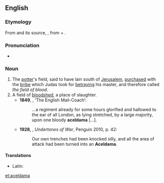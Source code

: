 ==English==

===Etymology===
From {{etyl|el|en}} {{term|Ἁκελδαμά|lang=el}} and its source, {{etyl|grc|en}} {{term|Ἀκελδαμάχ|lang=grc}}, from {{etyl|arc|en}} {{term|חקל||field|lang=arc|sc=Hebr}} + {{term|דמא||blood|lang=arc|sc=Hebr}}.

===Pronunciation===
*{{a|UK|US}} {{IPA|/əˈsɛldəmə/|/əˈkeldəmə/|lang=en}}
{{hyphenation|ac-el-da*ma|lang=en}}

===Noun===
{{en-noun}}

# The [[potter]]'s field, said to have lain south of [[Jerusalem]], [[purchased]] with the [[bribe]] which Judas took for [[betraying]] his master, and therefore called ''the field of blood''.
# A field of [[bloodshed]], a place of slaughter. {{defdate|from 17th c.}}
#*'''1849''', {{w|Thomas de Quincey}}, ‘The English Mail-Coach’:
#*:…a regiment already for some hours glorified and hallowed to the ear of all London, as lying stretched, by a large majority, upon one bloody '''aceldama''' […].
#*'''1928''', {{w|Edmund Blunden}}, ''Undertones of War'', Penguin 2010, p. 42:
#*:Our own trenches had been knocked silly, and all the area of attack had been turned into an '''Aceldama'''.

====Translations====
{{trans-top|the potter's field purchased with the bribe which Judas took for betraying his master}}
{{trans-mid}}
{{trans-bottom}}

{{trans-top|figuratively, a field of bloodshed}}
{{trans-mid}}
{{trans-bottom}}

{{checktrans-top}}
* Latin: {{t-check|la|aceldama|f}}
{{trans-mid}}
{{trans-bottom}}

[[et:aceldama]]